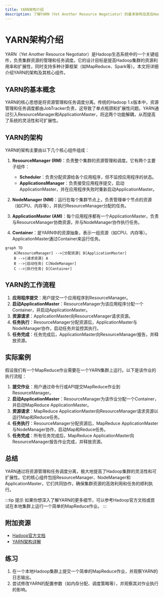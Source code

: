 ```yaml
---
title: YARN架构介绍
description: 了解YARN（Yet Another Resource Negotiator）的基本架构及其在Hadoop生态系统中的作用。本文适合初学者，将逐步讲解YARN的核心组件和工作原理。
---
```


# YARN架构介绍

YARN（Yet Another Resource Negotiator）是Hadoop生态系统中的一个关键组件，负责集群资源的管理和任务调度。它的设计目标是提高Hadoop集群的资源利用率和扩展性，同时支持多种计算框架（如MapReduce、Spark等）。本文将详细介绍YARN的架构及其核心组件。

## YARN的基本概念

YARN的核心思想是将资源管理和任务调度分离。传统的Hadoop 1.x版本中，资源管理和任务调度都由JobTracker负责，这导致了单点瓶颈和扩展性问题。YARN通过引入ResourceManager和ApplicationMaster，将这两个功能解耦，从而提高了系统的灵活性和可扩展性。

## YARN的架构

YARN的架构主要由以下几个核心组件组成：

1. **ResourceManager (RM)**：负责整个集群的资源管理和调度。它有两个主要子组件：
   - **Scheduler**：负责分配资源给各个应用程序，但不监控应用程序的状态。
   - **ApplicationsManager**：负责接受应用程序提交，启动ApplicationMaster，并在应用程序失败时重新启动ApplicationMaster。

2. **NodeManager (NM)**：运行在每个集群节点上，负责管理单个节点的资源（如CPU、内存等），并执行ResourceManager分配的任务。

3. **ApplicationMaster (AM)**：每个应用程序都有一个ApplicationMaster，负责与ResourceManager协商资源，并与NodeManager协作执行任务。

4. **Container**：是YARN中的资源抽象，表示一组资源（如CPU、内存等）。ApplicationMaster通过Container来运行任务。

```mermaid
graph TD
    A[ResourceManager] -->|分配资源| B[ApplicationMaster]
    B -->|请求资源| A
    B -->|启动任务| C[NodeManager]
    C -->|执行任务| D[Container]
```

## YARN的工作流程

1. **应用程序提交**：用户提交一个应用程序到ResourceManager。
2. **启动ApplicationMaster**：ResourceManager为该应用程序分配一个Container，并启动ApplicationMaster。
3. **资源请求**：ApplicationMaster向ResourceManager请求资源。
4. **任务执行**：ResourceManager分配资源后，ApplicationMaster与NodeManager协作，启动任务并监控其执行。
5. **任务完成**：任务完成后，ApplicationMaster向ResourceManager报告，并释放资源。

## 实际案例

假设我们有一个MapReduce作业需要在一个YARN集群上运行。以下是该作业的执行流程：

1. **提交作业**：用户通过命令行或API提交MapReduce作业到ResourceManager。
2. **启动ApplicationMaster**：ResourceManager为该作业分配一个Container，并启动MapReduce ApplicationMaster。
3. **资源请求**：MapReduce ApplicationMaster向ResourceManager请求资源以运行Map和Reduce任务。
4. **任务执行**：ResourceManager分配资源后，MapReduce ApplicationMaster与NodeManager协作，启动Map和Reduce任务。
5. **任务完成**：所有任务完成后，MapReduce ApplicationMaster向ResourceManager报告作业完成，并释放资源。

## 总结

YARN通过将资源管理和任务调度分离，极大地提高了Hadoop集群的灵活性和可扩展性。它的核心组件包括ResourceManager、NodeManager和ApplicationMaster，它们共同协作，确保集群资源的高效利用和任务的顺利执行。

:::tip 提示
如果你想深入了解YARN的更多细节，可以参考Hadoop官方文档或尝试在本地集群上运行一个简单的MapReduce作业。
:::

## 附加资源

- [Hadoop官方文档](https://hadoop.apache.org/docs/current/hadoop-yarn/hadoop-yarn-site/YARN.html)
- [YARN架构详解](https://www.oreilly.com/library/view/hadoop-the-definitive/9781491901687/ch04.html)

## 练习

1. 在一个本地Hadoop集群上提交一个简单的MapReduce作业，并观察YARN的日志输出。
2. 尝试修改YARN的配置参数（如内存分配、调度策略等），并观察其对作业执行的影响。